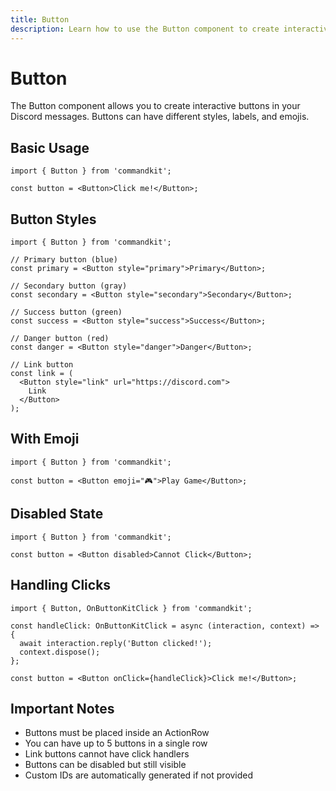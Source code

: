 ```yaml
---
title: Button
description: Learn how to use the Button component to create interactive buttons
---
```


# Button

The Button component allows you to create interactive buttons in your Discord messages. Buttons can have different styles, labels, and emojis.

## Basic Usage

```tsx
import { Button } from 'commandkit';

const button = <Button>Click me!</Button>;
```

## Button Styles

```tsx
import { Button } from 'commandkit';

// Primary button (blue)
const primary = <Button style="primary">Primary</Button>;

// Secondary button (gray)
const secondary = <Button style="secondary">Secondary</Button>;

// Success button (green)
const success = <Button style="success">Success</Button>;

// Danger button (red)
const danger = <Button style="danger">Danger</Button>;

// Link button
const link = (
  <Button style="link" url="https://discord.com">
    Link
  </Button>
);
```

## With Emoji

```tsx
import { Button } from 'commandkit';

const button = <Button emoji="🎮">Play Game</Button>;
```

## Disabled State

```tsx
import { Button } from 'commandkit';

const button = <Button disabled>Cannot Click</Button>;
```

## Handling Clicks

```tsx
import { Button, OnButtonKitClick } from 'commandkit';

const handleClick: OnButtonKitClick = async (interaction, context) => {
  await interaction.reply('Button clicked!');
  context.dispose();
};

const button = <Button onClick={handleClick}>Click me!</Button>;
```

## Important Notes

- Buttons must be placed inside an ActionRow
- You can have up to 5 buttons in a single row
- Link buttons cannot have click handlers
- Buttons can be disabled but still visible
- Custom IDs are automatically generated if not provided
